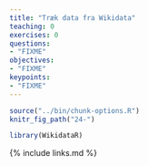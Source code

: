 ```yaml
---
title: "Træk data fra Wikidata"
teaching: 0
exercises: 0
questions:
- "FIXME"
objectives:
- "FIXME"
keypoints:
- "FIXME"
---
```


```r
source("../bin/chunk-options.R")
knitr_fig_path("24-")
```

```r
library(WikidataR)
```

{% include links.md %}